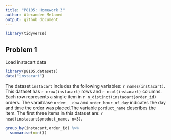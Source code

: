```yaml
---
title: "P8105: Homework 3"
author: Alexander Melamed
output: github_document
---
```


```r
library(tidyverse)
```


## Problem 1
Load instacart data
```r
library(p8105.datasets)
data("instacart")

```


The dataset `instacart` includes the following variables: `r names(instacart)`. This dataset has `r nrow(instacart)` rows and  `r ncol(instacart)` columns. Each row represents a single item in `r n_distinct(instacart$order_id)` orders. The varaiblase `order_ _dow` and `order_hour_of_day` indicates the day and time the order was placed.The variable `porduct_name` describes the item. The first three items in this dataset are: `r head(instacart$product_name, n=3)`.



```r
group_by(instacart,order_id) %>% 
  summarise(n=n())
```

```r

```